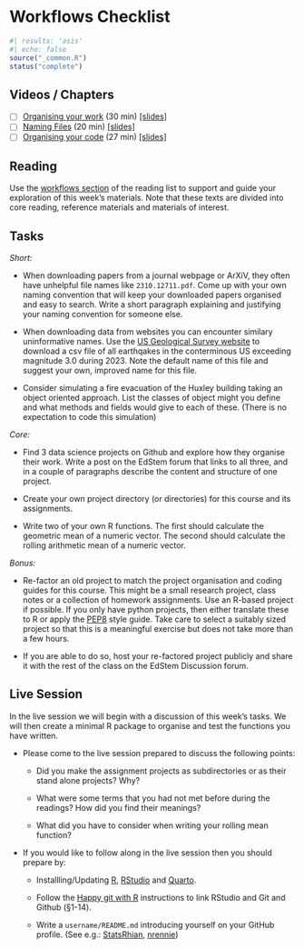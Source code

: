 # Workflows Checklist {#workflows-checklist .unnumbered}

```r
#| results: 'asis'
#| echo: false
source("_common.R")
status("complete")
```

## Videos / Chapters

- [ ] [Organising your work](https://imperial.cloud.panopto.eu/Panopto/Pages/Viewer.aspx?id=eb93df23-751e-4f79-8397-af72013634d0) (30 min) [[slides]](https://github.com/zakvarty/effective-data-science-slides-2022/raw/main/01-01-organising-your-work/01-01-organising-your-work.pdf)
- [ ] [Naming Files](https://imperial.cloud.panopto.eu/Panopto/Pages/Viewer.aspx?id=0f676fbc-3de6-490a-ac38-af7200ee1396) (20 min) [[slides]](https://github.com/zakvarty/effective-data-science-slides-2022/raw/main/01-02-naming-files/01-02-naming-files.pdf)
- [ ] [Organising your code](https://imperial.cloud.panopto.eu/Panopto/Pages/Viewer.aspx?id=572c25c0-4cac-4260-97fe-af7200ee1358) (27 min) [[slides]](https://github.com/zakvarty/effective-data-science-slides-2022/raw/main/01-03-organising-your-code/01-03-organising-your-code.pdf)
<!-- - [ ] Project Management (AY 2023/24 onward) -->

## Reading 

Use the [workflows section](#workflows-reading) of the reading list to support and guide your exploration of this week's materials. Note that these texts are divided into core reading, reference materials and materials of interest.  


## Tasks 

_Short:_

- When downloading papers from a journal webpage or ArXiV, they often have unhelpful file names like `2310.12711.pdf`. Come up with your own naming convention that will keep your downloaded papers organised and easy to search. Write a short paragraph explaining and justifying your naming convention for someone else.

- When downloading data from websites you can encounter similary uninformative names. Use the [US Geological Survey website](https://earthquake.usgs.gov/earthquakes/search/) to download a csv file of all earthqakes in the conterminous US exceeding magnitude 3.0 during 2023. Note the default name of this file and suggest your own, improved name for this file. 

- Consider simulating a fire evacuation of the Huxley building taking an object oriented approach. List the classes of object might you define and what methods and fields would give to each of these. (There is no expectation to code this simulation) 

_Core:_ 

-  Find 3  data science projects on Github and explore how they organise their work. Write a post on the EdStem forum that links to all three, and in a couple of paragraphs describe the content and structure of one project.

- Create your own project directory (or directories) for this course and its assignments.

- Write two of your own R functions. The first should calculate the geometric mean of a numeric vector. The second should calculate the rolling arithmetic mean of a numeric vector.


_Bonus:_

- Re-factor an old project to match the project organisation and coding guides for this course. This might be a small research project, class notes or a collection of homework assignments. Use an R-based project if possible. If you only have python projects, then either translate these to R or apply the [PEP8](https://peps.python.org/pep-0008/) style guide. Take care to select a suitably sized project so that this is a meaningful exercise but does not take more than a few hours. 

- If you are able to do so, host your re-factored project publicly and share it with the rest of the class on the EdStem Discussion forum. 


## Live Session 

In the live session we will begin with a discussion of this week's tasks. We will then create a minimal R package to organise and test the functions you have written. 


- Please come to the live session prepared to discuss the following points: 

  - Did you make the assignment projects as subdirectories or as their stand alone projects? Why? 

  - What were some terms that you had not met before during the readings? How did you find their meanings?

  - What did you have to consider when writing your rolling mean function?


- If you would like to follow along in the live session then you should prepare by:

  - Installling/Updating [R](https://cran.r-project.org/), [RStudio](https://posit.co/download/rstudio-desktop/) and [Quarto](https://quarto.org/).

  - Follow the [Happy git with R](https://happygitwithr.com/) instructions to link RStudio and Git and Github (§1-14).

  - Write a `username/README.md` introducing yourself on your GitHub profile. (See e.g.: [StatsRhian](https://github.com/StatsRhian/StatsRhian),  [nrennie](https://github.com/nrennie/nrennie))
